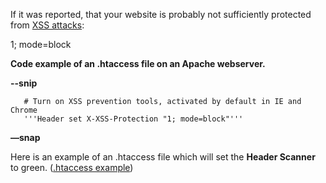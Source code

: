 If it was reported, that your website is probably not sufficiently protected from [https://en.wikipedia.org/wiki/Cross-site_scripting XSS attacks]:

1; mode=block

'''Code example of an .htaccess file on an Apache webserver.'''

'''--snip'''<br><pre>
   # Turn on XSS prevention tools, activated by default in IE and Chrome
   '''Header set X-XSS-Protection "1; mode=block"'''
</pre>
'''—snap'''

Here is an example of an .htaccess file which will set the '''Header Scanner''' to green.
([[Htaccess/EN|.htaccess example]])